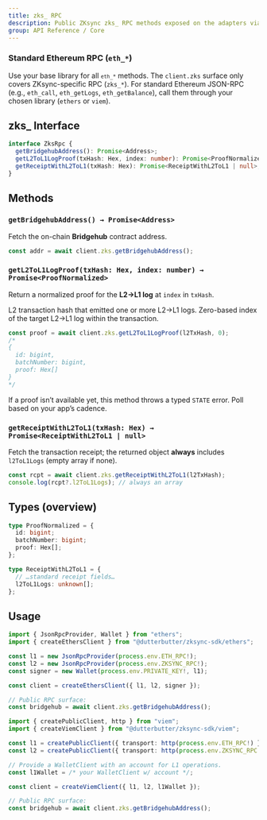 ```yaml
---
title: zks_ RPC
description: Public ZKsync zks_ RPC methods exposed on the adapters via <code>client.zks</code> (Bridgehub address, L2→L1 log proofs, receipts with <code>l2ToL1Logs</code>).
group: API Reference / Core
---
```


### Standard Ethereum RPC (`eth_*`)
 
Use your base library for all <code>`eth_*`</code> methods.
The <code>client.zks</code>
surface only covers ZKsync-specific RPC (<code>zks_*</code>). 
For standard Ethereum JSON-RPC (e.g., <code>eth_call</code>, <code>eth_getLogs</code>, <code>eth_getBalance</code>),
call them through your chosen library (`ethers` or `viem`).

## zks_ Interface

```ts
interface ZksRpc {
  getBridgehubAddress(): Promise<Address>;
  getL2ToL1LogProof(txHash: Hex, index: number): Promise<ProofNormalized>;
  getReceiptWithL2ToL1(txHash: Hex): Promise<ReceiptWithL2ToL1 | null>;
}
```

## Methods

### `getBridgehubAddress() → Promise<Address>`

Fetch the on-chain **Bridgehub** contract address.

```ts
const addr = await client.zks.getBridgehubAddress();
```

### `getL2ToL1LogProof(txHash: Hex, index: number) → Promise<ProofNormalized>`

Return a normalized proof for the **L2→L1 log** at `index` in `txHash`.

<ParamField name="txHash" type="Hex" required>
  L2 transaction hash that emitted one or more L2→L1 logs.
</ParamField>
<ParamField name="index" type="number" required>
  Zero-based index of the target L2→L1 log within the transaction.
</ParamField>

```ts
const proof = await client.zks.getL2ToL1LogProof(l2TxHash, 0);
/*
{
  id: bigint,
  batchNumber: bigint,
  proof: Hex[]
}
*/
```

<Info>
If a proof isn’t available yet, this method throws a typed <code>STATE</code> error. Poll based on your app’s cadence.
</Info>

### `getReceiptWithL2ToL1(txHash: Hex) → Promise<ReceiptWithL2ToL1 | null>`

Fetch the transaction receipt; the returned object **always** includes `l2ToL1Logs` (empty array if none).

```ts
const rcpt = await client.zks.getReceiptWithL2ToL1(l2TxHash);
console.log(rcpt?.l2ToL1Logs); // always an array
```

## Types (overview)

```ts
type ProofNormalized = {
  id: bigint;
  batchNumber: bigint;
  proof: Hex[];
};

type ReceiptWithL2ToL1 = {
  // …standard receipt fields…
  l2ToL1Logs: unknown[];
};
```

## Usage

<CodeGroup>

```ts title="ethers"
import { JsonRpcProvider, Wallet } from "ethers";
import { createEthersClient } from "@dutterbutter/zksync-sdk/ethers";

const l1 = new JsonRpcProvider(process.env.ETH_RPC!);
const l2 = new JsonRpcProvider(process.env.ZKSYNC_RPC!);
const signer = new Wallet(process.env.PRIVATE_KEY!, l1);

const client = createEthersClient({ l1, l2, signer });

// Public RPC surface:
const bridgehub = await client.zks.getBridgehubAddress();
```

```ts title="viem"
import { createPublicClient, http } from "viem";
import { createViemClient } from "@dutterbutter/zksync-sdk/viem";

const l1 = createPublicClient({ transport: http(process.env.ETH_RPC!) });
const l2 = createPublicClient({ transport: http(process.env.ZKSYNC_RPC!) });

// Provide a WalletClient with an account for L1 operations.
const l1Wallet = /* your WalletClient w/ account */;

const client = createViemClient({ l1, l2, l1Wallet });

// Public RPC surface:
const bridgehub = await client.zks.getBridgehubAddress();
```

</CodeGroup>
